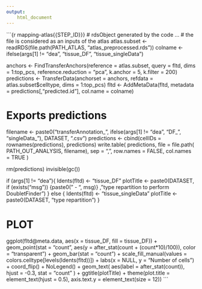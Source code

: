 ```yaml
---
output:
    html_document
---
```


```{r mapping-atlas{{STEP_ID}}}
# rdsObject generated by the code ...
# the file is considered as an inputs of the atlas
atlas.subset <- readRDS(file.path(PATH_ATLAS, "atlas_preprocessed.rds"))
colname <- ifelse(args[1] != "dea", "tissue_DF", "tissue_singleData")

anchors <- FindTransferAnchors(reference = atlas.subset, query = fltd,
                               dims = 1:top_pcs, reference.reduction = "pca",
                               k.anchor = 5, k.filter = 200)
predictions <- TransferData(anchorset = anchors, refdata = atlas.subset$celltype,
                            dims = 1:top_pcs)
fltd <- AddMetaData(fltd, metadata = predictions[,"predicted.id"], col.name = colname)

# Exports predictions
filename <- paste0("transferAnnotation_", ifelse(args[1] != "dea", "DF_", "singleData_"), DATASET, ".csv")
predictions <- cbind(cellIDs = rownames(predictions), predictions)
write.table(
    predictions,
    file = file.path(
        PATH_OUT_ANALYSIS,
        filename),
    sep = ",",
    row.names = FALSE,
    col.names = TRUE
)


rm(predictions)
invisible(gc())

if (args[1] != "dea"){
    Idents(fltd) <- "tissue_DF"
    plotTitle <- paste0(DATASET, if (exists("msg")) {paste0(" - ", msg)} , "\ncell type repartition to perform DoubletFinder")
} else {
    Idents(fltd) <- "tissue_singleData"
    plotTitle <- paste0(DATASET, "\ncell type repartition")
}

# PLOT
ggplot(fltd@meta.data, aes(x = tissue_DF, fill = tissue_DF)) +
    geom_point(stat = "count", aes(y = after_stat(count + (count*10)/100)), color = "transparent") +
    geom_bar(stat = "count") +
    scale_fill_manual(values = colors.celltype[levels(Idents(fltd))]) +
    labs(x = NULL, y = "Number of cells") +
    coord_flip() +
    NoLegend() +
    geom_text(
        aes(label = after_stat(count)), hjust = -0.3,
        stat = "count"
    ) +
  ggtitle(plotTitle) +
  theme(plot.title = element_text(hjust = 0.5),
        axis.text.y = element_text(size = 12))
```
